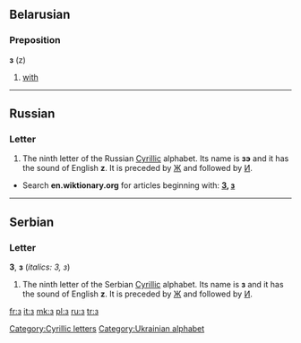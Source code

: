 {{also|э|є|З|3}}
==Belarusian==

===Preposition===
'''з''' (z)

# [[with]]

----

==Russian==

===Letter===
{{infl|ru|letter|lower case||upper case|З}}

# The ninth letter of the Russian [[Cyrillic]] alphabet. Its name is '''зэ''' {{IPAchar|(zɛ)}} and it has the sound of English '''z'''. It is preceded by [[ж|Ж]] and followed by [[и|И]].

* Search '''en.wiktionary.org''' for articles beginning with: '''[http://en.wiktionary.org/w/index.php?title=Special%3AAllpages&from=%D0%97&namespace=0 З], [http://en.wiktionary.org/w/index.php?title=Special%3AAllpages&from=%D0%B7&namespace=0 з]'''

----

==Serbian==

===Letter===
'''З''', '''з''' (''italics: З, з'')

# The ninth letter of the Serbian [[Cyrillic]] alphabet. Its name is '''з''' {{IPAchar|(zɛ)}} and it has the sound of English '''z'''. It is preceded by [[ж|Ж]] and followed by [[и|И]].

[[Category:Cyrillic letters]]
[[Category:Ukrainian alphabet]]

[[fr:з]]
[[it:з]]
[[mk:з]]
[[pl:з]]
[[ru:з]]
[[tr:з]]